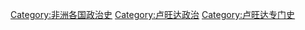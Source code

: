 [[Category:非洲各国政治史|Category:非洲各国政治史]]
[[Category:卢旺达政治|Category:卢旺达政治]]
[[Category:卢旺达专门史|Category:卢旺达专门史]]